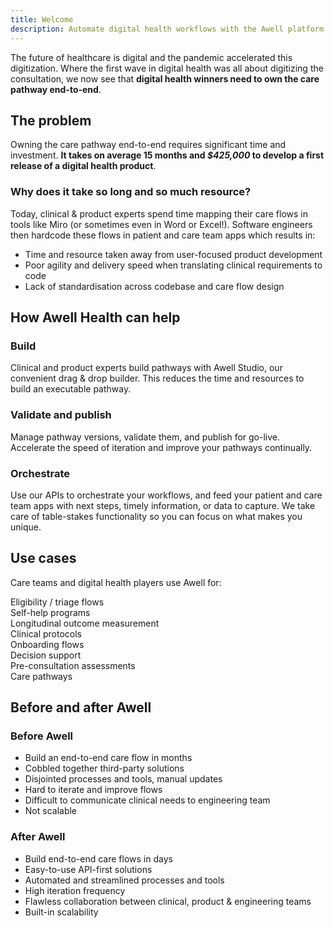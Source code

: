 ```yaml
---
title: Welcome
description: Automate digital health workflows with the Awell platform
---
```


The future of healthcare is digital and the pandemic accelerated this digitization. Where the first wave in digital health was all about digitizing the consultation, we now see that **digital health winners need to own the care pathway end-to-end**.

## The problem

Owning the care pathway end-to-end requires significant time and investment. **It takes on average 15 months and _$425,000_ to develop a first release of a digital health product**.

### Why does it take so long and so much resource?

Today, clinical & product experts spend time mapping their care flows in tools like Miro (or sometimes even in Word or Excel!). Software engineers then hardcode these flows in patient and care team apps which results in:

- Time and resource taken away from user-focused product development
- Poor agility and delivery speed when translating clinical requirements to code
- Lack of standardisation across codebase and care flow design

## How Awell Health can help

### Build

Clinical and product experts build pathways with Awell Studio, our convenient drag & drop builder. This reduces the time and resources to build an executable pathway.

### Validate and publish

Manage pathway versions, validate them, and publish for go-live. Accelerate the speed of iteration and improve your pathways continually.

### Orchestrate

Use our APIs to orchestrate your workflows, and feed your patient and care team apps with next steps, timely information, or data to capture. We take care of table-stakes functionality so you can focus on what makes you unique.

## Use cases

Care teams and digital health players use Awell for:

<div className="flex mx-auto flex-wrap justify-between gap-2">
  <div className="grid items-center grid-flow-col p-4 bg-slate-100 rounded-2xl dark:bg-slate-400 md:flex-[1_1_30%] flex-[1_1_48%]">
    <div className="flex justify-center">
      <div className="text-lg font-bold text-slate-800 text-center my-4 dark:text-slate-100">
        Eligibility / triage flows
      </div>
    </div>
  </div>
  <div className="grid items-center grid-flow-col p-4 bg-slate-100 rounded-2xl dark:bg-slate-400 md:flex-[1_1_30%] flex-[1_1_48%]">
    <div className="flex justify-center">
      <div className="text-lg font-bold text-slate-800 text-center my-4 dark:text-slate-100">
        Self-help programs
      </div>
    </div>
  </div>
  <div className="grid items-center grid-flow-col p-4 bg-slate-100 rounded-2xl dark:bg-slate-400 md:flex-[1_1_30%] flex-[1_1_48%]">
    <div className="flex justify-center">
      <div className="text-lg font-bold text-slate-800 text-center my-4 dark:text-slate-100">
        Longitudinal outcome measurement
      </div>
    </div>
  </div>
  <div className="grid items-center grid-flow-col p-4 bg-slate-100 rounded-2xl dark:bg-slate-400 md:flex-[1_1_30%] flex-[1_1_48%]">
    <div className="flex justify-center">
      <div className="text-lg font-bold text-slate-800 text-center my-4 dark:text-slate-100">
        Clinical protocols
      </div>
    </div>
  </div>
  <div className="grid items-center grid-flow-col p-4 bg-slate-100 rounded-2xl dark:bg-slate-400 md:flex-[1_1_30%] flex-[1_1_48%]">
    <div className="flex justify-center">
      <div className="text-lg font-bold text-slate-800 text-center my-4 dark:text-slate-100">
        Onboarding flows
      </div>
    </div>
  </div>
  <div className="grid items-center grid-flow-col p-4 bg-slate-100 rounded-2xl dark:bg-slate-400 md:flex-[1_1_30%] flex-[1_1_48%]">
    <div className="flex justify-center">
      <div className="text-lg font-bold text-slate-800 text-center my-4 dark:text-slate-100">
        Decision support
      </div>
    </div>
  </div>
  <div className="grid items-center grid-flow-col p-4 bg-slate-100 rounded-2xl dark:bg-slate-400 md:flex-[1_1_30%] flex-[1_1_48%]">
    <div className="flex justify-center">
      <div className="text-lg font-bold text-slate-800 text-center my-4 dark:text-slate-100">
        Pre-consultation assessments
      </div>
    </div>
  </div>
  <div className="grid items-center grid-flow-col p-4 bg-slate-100 rounded-2xl dark:bg-slate-400 md:flex-[1_1_30%] flex-[1_1_48%]">
    <div className="flex justify-center">
      <div className="text-lg font-bold text-slate-800 text-center my-4 dark:text-slate-100">
        Care pathways
      </div>
    </div>
  </div>
</div>

## Before and after Awell

<div className="grid grid-cols-1 sm:grid-cols-2 sm:auto-rows-fr">
  <div className="p-3">
    <div className="h-full bg-slate-50 dark:bg-slate-300 rounded-lg px-6 py-8 ring-1 ring-slate-900/5 shadow-xl">
      <h3
        className="text-base font-bold text-slate-600 dark:text-slate-800 tracking-tight"
        style={{ margin: '0', marginBottom: '16px' }}
      >
        Before Awell
      </h3>
      <ul className="dark:text-slate-800">
        <li>
          <span className="dark:text-slate-800">
            Build an end-to-end care flow in months
          </span>
        </li>
        <li>
          <span className="dark:text-slate-800">
            Cobbled together third-party solutions
          </span>
        </li>
        <li>
          <span className="dark:text-slate-800">
            Disjointed processes and tools, manual updates
          </span>
        </li>
        <li>
          <span className="dark:text-slate-800">
            Hard to iterate and improve flows
          </span>
        </li>
        <li>
          <span className="dark:text-slate-800">
            Difficult to communicate clinical needs to engineering team
          </span>
        </li>
        <li>
          <span className="dark:text-slate-800">Not scalable</span>
        </li>
      </ul>
    </div>
  </div>
  <div className="p-3">
    <div className="h-full bg-sky-100 dark:bg-sky-200 rounded-lg px-6 py-8 ring-1 ring-slate-900/5 shadow-xl">
      <h3
        className="text-base text-sky-600 dark:text-sky-800 font-bold text-white tracking-tight"
        style={{ margin: '0', marginBottom: '16px' }}
      >
        After Awell
      </h3>
      <ul>
        <li>
          <span className="dark:text-sky-900">
            Build end-to-end care flows in days
          </span>
        </li>
        <li>
          <span className="dark:text-sky-900">
            Easy-to-use API-first solutions
          </span>
        </li>
        <li>
          <span className="dark:text-sky-900">
            Automated and streamlined processes and tools
          </span>
        </li>
        <li>
          <span className="dark:text-sky-900">High iteration frequency</span>
        </li>
        <li>
          <span className="dark:text-sky-900">
            Flawless collaboration between clinical, product & engineering teams
          </span>
        </li>
        <li>
          <span className="dark:text-sky-900">Built-in scalability</span>
        </li>
      </ul>
    </div>
  </div>
</div>
